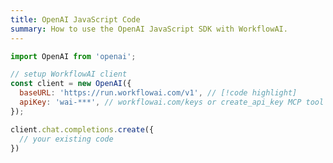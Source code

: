 ```yaml
---
title: OpenAI JavaScript Code
summary: How to use the OpenAI JavaScript SDK with WorkflowAI.
---
```


```javascript
import OpenAI from 'openai';

// setup WorkflowAI client
const client = new OpenAI({
  baseURL: 'https://run.workflowai.com/v1', // [!code highlight]
  apiKey: 'wai-***', // workflowai.com/keys or create_api_key MCP tool // [!code highlight]
});

client.chat.completions.create({
  // your existing code
})
``` 